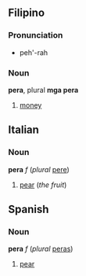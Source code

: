 ==Filipino==
===Pronunciation===
*peh'-rah

===Noun===
'''pera''', plural '''mga pera'''
#[[money]]

==Italian==
===Noun===
'''pera''' ''f'' (''plural'' [[pere]])
#[[pear]] (''the fruit'')

==Spanish==
===Noun===
'''pera''' ''f'' (''plural'' [[peras]])
#[[pear]]